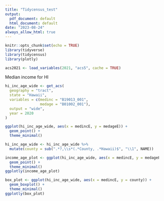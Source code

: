 ```yaml
---
title: "Tidycensus_test"
output:
  pdf_document: default
  html_document: default
date: "2023-08-24"
always_allow_html: true
---
```


```r
knitr::opts_chunk$set(echo = TRUE)
library(tidyverse)
library(tidycensus)
library(plotly)

```

```r
acs2021 <- load_variables(2021, "acs5", cache = TRUE)
```

Median income for HI
```r
hi_inc_age_wide <- get_acs(
  geography = "tract",
  state = "Hawaii",
  variables = c(medinc = "B19013_001",
                medage = "B01002_001"),
  output = "wide",
  year = 2020
)
```


```r
ggplot(hi_inc_age_wide, aes(x = medincE, y = medageE)) +
  geom_point() +
  theme_minimal()
```


```r
hi_inc_age_wide <- hi_inc_age_wide %>%
  mutate(county = sub(".*?,\\s*(.*County, .*Hawaii)$", "\\1", NAME))
```


```r
income_age_plot <- ggplot(hi_inc_age_wide, aes(x = medincE, y = medageE, color = county, label = NAME)) +
  geom_point() +
  theme_minimal()
ggplotly(income_age_plot)
```


```r
box_plot <- ggplot(hi_inc_age_wide, aes(x = medincE, y = county)) +
  geom_boxplot() +
  theme_minimal()
ggplotly(box_plot)
```

